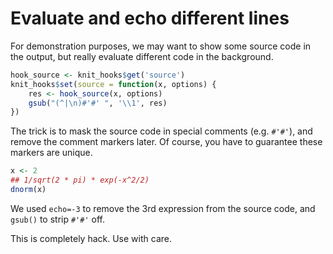 # Evaluate and echo different lines
 
For demonstration purposes, we may want to show some source code in the output,
but really evaluate different code in the background.

```r
hook_source <- knit_hooks$get('source')
knit_hooks$set(source = function(x, options) {
    res <- hook_source(x, options)
    gsub("(^|\n)#'#' ", '\\1', res)
})
```

The trick is to mask the source code in special comments (e.g. `#'#'`), and
remove the comment markers later. Of course, you have to guarantee these markers
are unique.

```r
x <- 2
## 1/sqrt(2 * pi) * exp(-x^2/2)
dnorm(x)
```    


We used `echo=-3` to remove the 3rd expression from the source code, and
`gsub()` to strip `#'#'` off.

This is completely hack. Use with care.
